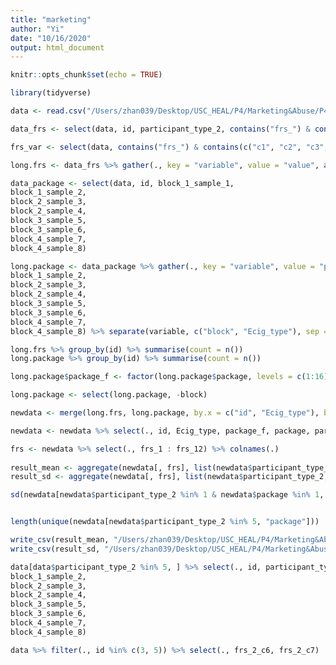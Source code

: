 ```yaml
---
title: "marketing"
author: "Yi"
date: "10/16/2020"
output: html_document
---
```


```r
knitr::opts_chunk$set(echo = TRUE)
```

```r
library(tidyverse)
```

```r
data <- read.csv("/Users/zhan039/Desktop/USC_HEAL/P4/Marketing&Abuse/P4VAPERAim1Marketing_DATA_2020-10-16_1519.csv", stringsAsFactors = F, na.strings = "")
```

```r
data_frs <- select(data, id, participant_type_2, contains("frs_") & contains(c("c1", "c2", "c3", "c4", "c5", "c6", "c7", "c8")))

frs_var <- select(data, contains("frs_") & contains(c("c1", "c2", "c3", "c4", "c5", "c6", "c7", "c8"))) %>% colnames()

long.frs <- data_frs %>% gather(., key = "variable", value = "value", all_of(frs_var)) %>% separate(variable, c("frs", "Ecig_type"), sep = "_c") %>% spread(., frs, value)
```

```r
data_package <- select(data, id, block_1_sample_1,
block_1_sample_2,
block_2_sample_3,
block_2_sample_4,
block_3_sample_5,
block_3_sample_6,
block_4_sample_7,
block_4_sample_8) 

long.package <- data_package %>% gather(., key = "variable", value = "package", block_1_sample_1,
block_1_sample_2,
block_2_sample_3,
block_2_sample_4,
block_3_sample_5,
block_3_sample_6,
block_4_sample_7,
block_4_sample_8) %>% separate(variable, c("block", "Ecig_type"), sep = -1)

```

```r
long.frs %>% group_by(id) %>% summarise(count = n())
long.package %>% group_by(id) %>% summarise(count = n())

long.package$package_f <- factor(long.package$package, levels = c(1:16), labels = c("Blueberry", "Blueberry Lollipop", "Blue Raspberry", "Blue Raspberry Cotton Candy", "Caramel", "Caramel Chews", "Green Apple", "Green Apple Jelly Beans", "Mango", "Mango Gummy Bears", "Strawberry", "Strawberry Taffy", "Vanilla", "Vanilla Chews", "Watermelon", "Watermelon Hard Candy")) 

long.package <- select(long.package, -block)

```


```r
newdata <- merge(long.frs, long.package, by.x = c("id", "Ecig_type"), by.y = c("id", "Ecig_type"))

newdata <- newdata %>% select(., id, Ecig_type, package_f, package, participant_type_2, frs_1, frs_2 : frs_9, everything())

frs <- newdata %>% select(., frs_1 : frs_12) %>% colnames(.)
  
result_mean <- aggregate(newdata[, frs], list(newdata$participant_type_2, newdata$package_f), mean, na.rm = T) %>% arrange(Group.1) 
result_sd <- aggregate(newdata[, frs], list(newdata$participant_type_2, newdata$package_f), sd, na.rm = T) %>% arrange(Group.1)

sd(newdata[newdata$participant_type_2 %in% 1 & newdata$package %in% 1, "frs_1"], na.rm = T)


length(unique(newdata[newdata$participant_type_2 %in% 5, "package"]))

```

```r
write_csv(result_mean, "/Users/zhan039/Desktop/USC_HEAL/P4/Marketing&Abuse/YZ/market_result_mean.csv", na = "")
write_csv(result_sd, "/Users/zhan039/Desktop/USC_HEAL/P4/Marketing&Abuse/YZ/market_result_sd.csv", na = "")
```

```r
data[data$participant_type_2 %in% 5, ] %>% select(., id, participant_type_2, block_1_sample_1,
block_1_sample_2,
block_2_sample_3,
block_2_sample_4,
block_3_sample_5,
block_3_sample_6,
block_4_sample_7,
block_4_sample_8) 

data %>% filter(., id %in% c(3, 5)) %>% select(., frs_2_c6, frs_2_c7)
```


